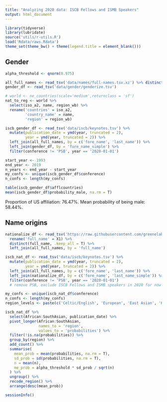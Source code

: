 ```yaml
---
title: "Analyzing 2020 data: ISCB Fellows and ISMB Speakers"
output: html_document
---
```


```r
library(tidyverse)
library(lubridate)
source('utils/r-utils.R')
load('Rdata/raws.Rdata')
theme_set(theme_bw() + theme(legend.title = element_blank()))
```

## Gender

```r
alpha_threshold <- qnorm(0.975)

all_full_names <- read_tsv('data/names/full-names.tsv.xz') %>% distinct()
gender_df <- read_tsv('data/gender/genderize.tsv')

# world <- ne_countries(scale='medium',returnclass = 'sf') 
nat_to_reg <- world %>% 
  select(iso_a2, name, region_wb) %>%
  rename('countries' = iso_a2,
         'country_name' = name,
         'region' = region_wb)

iscb_gender_df <- read_tsv('data/iscb/keynotes.tsv') %>%
  mutate(publication_date = ymd(year, truncated = 2),
         year = ymd(year, truncated = 2)) %>% 
  left_join(all_full_names, by = c('fore_name', 'last_name')) %>% 
  left_join(gender_df, by = 'fore_name_simple') %>% 
  filter(conference != 'PSB', year == '2020-01-01') 

start_year <- 1993
end_year <- 2019
n_years <- end_year - start_year
my_confs <- unique(iscb_gender_df$conference)
n_confs <- length(my_confs)

```


```r
table(iscb_gender_df$afflcountries)
mean(iscb_gender_df$probability_male, na.rm = T)
```

Proportion of US affiliation: 76.47\%.
Mean probability of being male: 58.44\%.

## Name origins

```r
nationalize_df <- read_tsv('https://raw.githubusercontent.com/greenelab/wiki-nationality-estimate/7c22d0a5f661ce5aeb785215095deda40973ff17/data/NamePrism_results_authors.tsv') %>%
  rename('full_name' = X1) %>%
  distinct(full_name, .keep_all = T) %>%
  left_join(all_full_names, by = 'full_name')

iscb_nat_df <- read_tsv('data/iscb/keynotes.tsv') %>%
  mutate(publication_date = ymd(year, truncated = 2),
         year = ymd(year, truncated = 2)) %>%
  left_join(all_full_names, by = c('fore_name', 'last_name')) %>%
  left_join(nationalize_df, by = c('fore_name', 'last_name_simple')) %>% 
  filter(conference != 'PSB', year == '2020-01-01') 
  # remove PSB, exclude ISCB Fellows and ISMB speakers in 2020 for now

my_confs <- unique(iscb_nat_df$conference)
n_confs <- length(my_confs)
region_levels <- paste(c('Celtic/English', 'European', 'East Asian', 'Hispanic', 'South Asian', 'Arabic', 'Hebrew', 'African', 'Nordic', 'Greek'), 'names')
```


```r
iscb_nat_df %>%
  select(African:SouthAsian, publication_date) %>%
  pivot_longer(African:SouthAsian,
               names_to = 'region',
               values_to = 'probabilities') %>%
  filter(!is.na(probabilities)) %>% 
  group_by(region) %>%
  add_count() %>%
  summarise(
    mean_prob = mean(probabilities, na.rm = T),
    sd_prob = sd(probabilities, na.rm = T),
    n = mean(n),
    me_prob = alpha_threshold * sd_prob / sqrt(n)
  ) %>%
  ungroup() %>%
  recode_region() %>% 
  arrange(desc(mean_prob))
```

<!-- ## Race -->
<!-- Among US-affiliated honorees: -->

<!-- ```{r message=FALSE, warning=FALSE} -->
<!-- iscb_us_race <- read_tsv('data/iscb/keynotes.tsv') %>% -->
<!--   mutate(publication_date = ymd(year, truncated = 2), -->
<!--          year = ymd(year, truncated = 2)) %>%  -->
<!--   separate_rows(afflcountries, sep = '\\|') %>%  -->
<!--   filter(afflcountries == 'United States') %>% -->
<!--   left_join(all_full_names, by = c('fore_name', 'last_name')) %>% -->
<!--   rename('surname' = last_name_simple) %>% -->
<!--   predict_race(surname.only = T, impute.missing = F) %>%  -->
<!--   filter(conference != 'PSB', year == '2020-01-01')  -->

<!-- my_confs <- unique(iscb_us_race$conference) -->
<!-- n_confs <- length(my_confs) -->
<!-- sum(is.na(iscb_us_race$pred.whi)) -->
<!-- ``` -->

<!-- 4 out of 13 do not have a race prediction. -->


<!-- ```{r} -->
<!-- iscb_us_race %>% -->
<!--   pivot_longer(contains('pred'), -->
<!--                names_to = 'Race', -->
<!--                values_to = 'probabilities') %>% -->
<!--   recode_race() %>% -->
<!--   filter(!is.na(probabilities)) %>%  -->
<!--   group_by(Race) %>% -->
<!--   add_count() %>% -->
<!--   summarise( -->
<!--     mean_prob = mean(probabilities, na.rm = T), -->
<!--     sd_prob = sd(probabilities, na.rm = T), -->
<!--     n = mean(n), -->
<!--     me_prob = alpha_threshold * sd_prob / sqrt(n) -->
<!--   ) %>% -->
<!--   ungroup()  -->
<!-- ``` -->


```r
sessionInfo()
```
